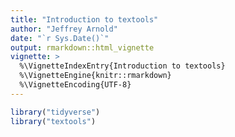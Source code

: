 ```yaml
---
title: "Introduction to textools"
author: "Jeffrey Arnold"
date: "`r Sys.Date()`"
output: rmarkdown::html_vignette
vignette: >
  %\VignetteIndexEntry{Introduction to textools}
  %\VignetteEngine{knitr::rmarkdown}
  %\VignetteEncoding{UTF-8}
---
```


```r
library("tidyverse")
library("textools")
```

